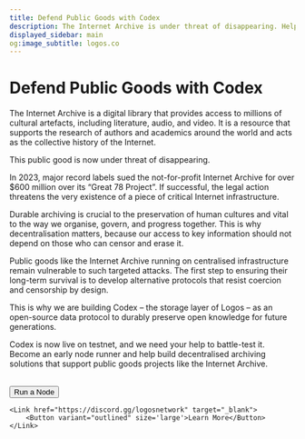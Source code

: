 ```yaml
---
title: Defend Public Goods with Codex
description: The Internet Archive is under threat of disappearing. Help us battle-test Codex to save the songs and safeguard cultural artifacts.
displayed_sidebar: main
og:image_subtitle: logos.co
---
```



# Defend Public Goods with Codex

The Internet Archive is a digital library that provides access to millions of cultural artefacts, including literature, audio, and video. It is a resource that supports the research of authors and academics around the world and acts as the collective history of the Internet.

This public good is now under threat of disappearing. 

In 2023, major record labels sued the not-for-profit Internet Archive for over $600 million over its “Great 78 Project”. If successful, the legal action threatens the very existence of a piece of critical Internet infrastructure.

Durable archiving is crucial to the preservation of human cultures and vital to the way we organise, govern, and progress together. This is why decentralisation matters, because our access to key information should not depend on those who can censor and erase it.

Public goods like the Internet Archive running on centralised infrastructure remain vulnerable to such targeted attacks. The first step to ensuring their long-term survival is to develop alternative protocols that resist coercion and censorship by design. 

This is why we are building Codex – the storage layer of Logos – as an open-source data protocol to durably preserve open knowledge for future generations. 

Codex is now live on testnet, and we need your help to battle-test it. Become an early node runner and help build decentralised archiving solutions that support public goods projects like the Internet Archive.

<br />

<div style={{ display: 'flex', gap: '1rem', alignItems: 'center' }}>
    <Link href="https://docs.codex.storage/learn/installer/install-and-run" target="_blank">
        <Button variant="filled" size='large'>Run a Node</Button>
    </Link>

    <Link href="https://discord.gg/logosnetwork" target="_blank">
        <Button variant="outlined" size='large'>Learn More</Button>
    </Link>
</div>